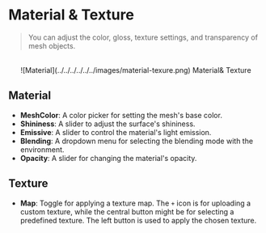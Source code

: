 # Material & Texture

> You can adjust the color, gloss, texture settings, and transparency of mesh objects.

<br />

<center>
  ![Material](../../../../../../images/material-texure.png) Material& Texture
</center>

## Material

- **MeshColor**: A color picker for setting the mesh's base color.
- **Shininess**: A slider to adjust the surface's shininess.
- **Emissive**: A slider to control the material's light emission.
- **Blending**: A dropdown menu for selecting the blending mode with the environment.
- **Opacity**: A slider for changing the material's opacity.

## Texture

- **Map**: Toggle for applying a texture map. The `+` icon is for uploading a custom texture, while the central button might be for selecting a predefined texture. The left button is used to apply the chosen texture.
